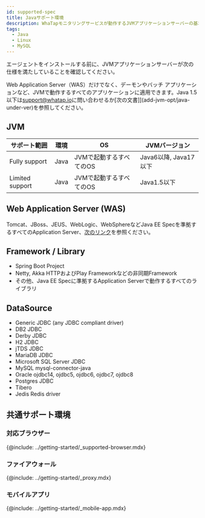 ```yaml
---
id: supported-spec
title: Javaサポート環境
description: WhaTapモニタリングサービスが動作するJVMアプリケーションサーバーの基本仕様について説明します。
tags:
  - Java
  - Linux
  - MySQL
---
```


エージェントをインストールする前に、JVMアプリケーションサーバーが次の仕様を満たしていることを確認してください。

Web Application Server（WAS）だけでなく、デーモンやバッチ アプリケーションなど、JVMで動作するすべてのアプリケーションに適用できます。Java 1.5以下は[support@whatap.io](mailto:support@whatap.io)に問い合わせるか[次の文書]](add-jvm-opt/java-under-ver)を参照してください。

## JVM

| サポート範囲          | 環境   | OS             | JVMバージョン          |
| --------------- | ---- | -------------- | ----------------- |
| Fully support   | Java | JVMで起動するすべてのOS | Java6以降, Java17以下 |
| Limited support | Java | JVMで起動するすべてのOS | Java1.5以下         |

## Web Application Server (WAS)

Tomcat、JBoss、JEUS、WebLogic、WebSphereなどJava EE Specを準拠するすべてのApplication Server、[次のリンク](https://www.oracle.com/technetwork/java/javaee/overview/compatibility-jsp-136984.html)を参照ください。

## Framework / Library

-   Spring Boot Project
-   Netty, Akka HTTPおよびPlay Frameworkなどの非同期Framework
-   その他、Java EE Specに準拠するApplication Serverで動作するすべてのライブラリ

## DataSource

-   Generic JDBC (any JDBC compliant driver)
-   DB2 JDBC
-   Derby JDBC
-   H2 JDBC
-   jTDS JDBC
-   MariaDB JDBC
-   Microsoft SQL Server JDBC
-   MySQL mysql-connector-java
-   Oracle ojdbc14, ojdbc5, ojdbc6, ojdbc7, ojdbc8
-   Postgres JDBC
-   Tibero
-   Jedis Redis driver

## 共通サポート環境

### 対応ブラウザー

{@include: ../getting-started/_supported-browser.mdx}  

### ファイアウォール

{@include: ../getting-started/_proxy.mdx}  

### モバイルアプリ

{@include: ../getting-started/_mobile-app.mdx} 
